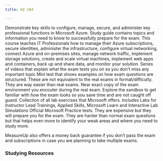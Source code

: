 ```yaml
---
title: AZ-104

---
```


<Card title="Get Started" icon="star"> 
  <LinkCard title="Exam AZ-104: Microsoft Azure Administrator" href="https://learn.microsoft.com/certifications/exams/az-104" target="_blank"/>
      Demonstrate key skills to configure, manage, secure, and administer key professional functions in Microsoft Azure.
  <LinkCard title="AZ-104 Study Guide" href="https://learn.microsoft.com/credentials/certifications/resources/study-guides/az-104?WT.mc_id=studentamb_165290" target="_blank"/>
      Study guide contains topics and information you need to know to successfully prepare for the exam. 
  <LinkCard title="Microsoft Learn" href="https://learn.microsoft.com/training/courses/az-104t00?WT.mc_id=studentamb_165290#course-syllabus" target="_blank"/>
      This course teaches IT Professionals how to manage their Azure subscriptions, secure identities, administer the infrastructure, configure virtual networking, connect Azure and on-premises sites, manage network traffic, implement storage solutions, create and scale virtual machines, implement web apps and containers, back up and share data, and monitor your solution.
  <LinkCard title="Readiness Zone" href="https://learn.microsoft.com/en-us/shows/exam-readiness-zone/?terms=AZ-104&WT.mc_id=studentamb_165290" target="_blank"/>
      Series of videos that explain what the exam tests you on so you don't miss any important topic
  <LinkCard title="Practice Assessment" href="https://learn.microsoft.com/en-us/credentials/certifications/azure-administrator/practice/assessment?assessment-type=practice&assessmentId=21&practice-assessment-type=certification&WT.mc_id=studentamb_165290" target="_blank"/>
      Mini test that shows examples on how exam questions are structured. These are not equivalent to the real exams in format/difficulty. They are way easier than real exams.
  <LinkCard title="Exam Sandbox" href="https://aka.ms/examdemo" target="_blank"/>
      Near exact copy of the exam environment you encouter during the real exam. Explore the sandbox to get familiar with how the exam looks so you save time and are not caught off guard. 
  <LinkCard title="Exam Labs" href="https://certs.msfthub.wiki/labs/azure/az104labs/" target="_blank"/>
      Collection of all lab exercises that Microsoft offers. Includes Labs for Instructor Lead Trainings, Applied Skills, Microsoft Learn and Interactive Lab Simulations
</Card>

<Card title="MeasureUp Practice Tests" icon="open-book"> 
  <LinkCard title="MeasureUp Practice Test" href="https://www.measureup.com/microsoft-practice-test-az-104-microsoft-azure-administrator.html#44" target="_blank"/>
  <LinkCard title="MeasureUp Subscriptions" href="https://www.measureup.com/subscription-plans-for-individuals#u44" target="_blank"/>
      Official Microsoft Practice tests. They are expensive but they will prepare you for the exam. They are harder than normal exam questions but that helps 
      even more to identify your weak areas and where you need to study more. 

MeasureUp also offers a money back guarantee if you don’t pass the exam and subscriptions in case you are planning to take multiple exams. 
</Card>

### Studying Resources

<Tabs>

  <TabItem label="Text">
  <CardGrid>
    <LinkCard title="Microsoft Learn" href="https://learn.microsoft.com/certifications/exams/az-104" target="_blank"/>
  </CardGrid>
  </TabItem>

  <TabItem label="Videos">
  <CardGrid>
    <LinkCard title="Microsoft Learn Exam Readiness Zone" href="https://learn.microsoft.com/en-us/shows/exam-readiness-zone/?terms=AZ-104&WT.mc_id=studentamb_165290" target="_blank"/>
    <LinkCard title="John Savill Study Cram" href="https://www.youtube.com/watch?v=VOod_VNgdJk&list=PLlVtbbG169nH_CJl4wwKBfS1V8nMYr7xL&index=8&pp=iAQB" target="_blank"/>
    <LinkCard title="John Savill's Course" href="https://www.youtube.com/playlist?list=PLlVtbbG169nGlGPWs9xaLKT1KfwqREHbs" target="_blank"/>
    <LinkCard title="AGuideToCloud Course" href="https://www.youtube.com/playlist?list=PLhLKc18P9YOAW3dKZaQ2xVYg8uE1m5Lp8" target="_blank"/>
    <LinkCard title="freeCodeCamp/ExamPro Course" href="https://youtu.be/10PbGbTUSAg?si=qVvb-iysK0px8Xdk" target="_blank"/>
    <LinkCard title="Microsoft Enterprise Skills Initiative Intructor-led course" href="https://esi.microsoft.com/Search?q=AZ-104&avail=Available&learningoption=Advanced+Role+Based" target="_blank"/>
  </CardGrid>
  </TabItem>

  <TabItem label="Paid">
  <CardGrid>
    <LinkCard title="Pluralsight Course" href="https://www.pluralsight.com/paths/az-104-microsoft-azure-administrator-certification-prep" target="_blank"/>
    <LinkCard title="ExamPro Course" href="https://www.exampro.co/az-104" target="_blank"/>
    <LinkCard title="ITPRO Course" href="https://www.udemy.com/course/70533-azure/" target="_blank"/>
    <LinkCard title="Scott Duffy Course" href="https://www.itpro.tv/courses/microsoft/microsoft-azure-administrator-az-104/" target="_blank"/>
    <LinkCard title="WhizLabs Coursera Course" href="https://www.coursera.org/specializations/exam-prep-az-104-microsoft-azure-administrator-associate" target="_blank"/>
  </CardGrid>
  </TabItem>

  <TabItem label="Tests">
  <CardGrid>
    <LinkCard title="MeasureUp Practice Tests" href="https://www.measureup.com/microsoft-practice-test-az-104-microsoft-azure-administrator.html#44" target="_blank"/>
    <LinkCard title="Whizlab Practice Tests" href="https://www.whizlabs.com/microsoft-azure-certification-az-104/" target="_blank"/> 
    <LinkCard title="Scott Duffy Practice Tests" href="https://www.udemy.com/course/az104-azure-practice/" target="_blank"/>
  </CardGrid>
  </TabItem>

  <TabItem label="Misc">
  <CardGrid>
    <LinkCard title="Microsoft 365 E5 Developer Tenant" href="https://developer.microsoft.com/en-us/microsoft-365/dev-program" target="_blank"/> 
    <LinkCard title="Microsoft Azure Free Account" href="https://azure.microsoft.com/en-us/offers/ms-azr-0044p" target="_blank"/> 
    <LinkCard title="Cisco Networking Basics Course" href="https://skillsforall.com/course/networking-basics?courseLang=en-US" target="_blank"/> 
  </CardGrid>
  </TabItem>
  </Tabs>
